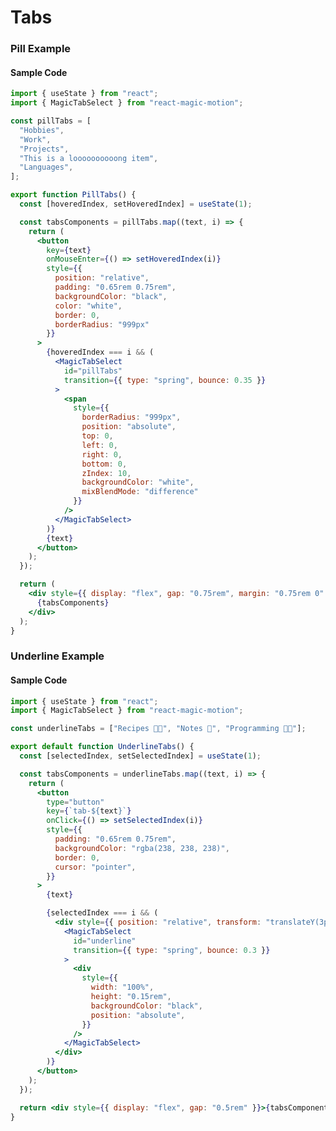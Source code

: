 
# Tabs

### Pill Example

<PillTabs />

#### Sample Code

```jsx filename="Pill Tabs" copy showLineNumbers
import { useState } from "react";
import { MagicTabSelect } from "react-magic-motion";

const pillTabs = [
  "Hobbies",
  "Work",
  "Projects",
  "This is a loooooooooong item",
  "Languages",
];

export function PillTabs() {
  const [hoveredIndex, setHoveredIndex] = useState(1);

  const tabsComponents = pillTabs.map((text, i) => {
    return (
      <button
        key={text}
        onMouseEnter={() => setHoveredIndex(i)}
        style={{
          position: "relative",
          padding: "0.65rem 0.75rem",
          backgroundColor: "black",
          color: "white",
          border: 0,
          borderRadius: "999px"
        }}
      >
        {hoveredIndex === i && (
          <MagicTabSelect
            id="pillTabs"
            transition={{ type: "spring", bounce: 0.35 }}
          >
            <span
              style={{
                borderRadius: "999px",
                position: "absolute",
                top: 0,
                left: 0,
                right: 0,
                bottom: 0,
                zIndex: 10,
                backgroundColor: "white",
                mixBlendMode: "difference"
              }}
            />
          </MagicTabSelect>
        )}
        {text}
      </button>
    );
  });

  return (
    <div style={{ display: "flex", gap: "0.75rem", margin: "0.75rem 0" }}>
      {tabsComponents}
    </div>
  );
}
```


### Underline Example

<UnderlineTabs />

#### Sample Code

```jsx filename="Underline Tabs" copy showLineNumbers
import { useState } from "react";
import { MagicTabSelect } from "react-magic-motion";

const underlineTabs = ["Recipes 🧑‍🍳", "Notes 📝", "Programming 🧑‍💻"];

export default function UnderlineTabs() {
  const [selectedIndex, setSelectedIndex] = useState(1);

  const tabsComponents = underlineTabs.map((text, i) => {
    return (
      <button
        type="button"
        key={`tab-${text}`}
        onClick={() => setSelectedIndex(i)}
        style={{
          padding: "0.65rem 0.75rem",
          backgroundColor: "rgba(238, 238, 238)",
          border: 0,
          cursor: "pointer",
        }}
      >
        {text}

        {selectedIndex === i && (
          <div style={{ position: "relative", transform: "translateY(3px)" }}>
            <MagicTabSelect
              id="underline"
              transition={{ type: "spring", bounce: 0.3 }}
            >
              <div
                style={{
                  width: "100%",
                  height: "0.15rem",
                  backgroundColor: "black",
                  position: "absolute",
                }}
              />
            </MagicTabSelect>
          </div>
        )}
      </button>
    );
  });

  return <div style={{ display: "flex", gap: "0.5rem" }}>{tabsComponents}</div>;
}
```

